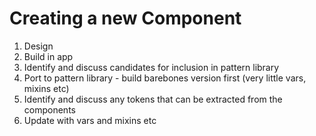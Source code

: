 
<Meta title="For Developers/Creating a new Component" />

# Creating a new Component

1. Design
2. Build in app
3. Identify and discuss candidates for inclusion in pattern library
4. Port to pattern library - build barebones version first (very little vars, mixins etc)
5. Identify and discuss any tokens that can be extracted from the components
6. Update with vars and mixins etc
